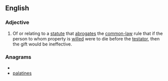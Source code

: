 ==English==
===Adjective===
{{wikipedia}}
{{en-adj|pos=[[anti-]][[lapse]]|-}}
# {{legal}} Of or relating to a [[statute]] that [[abrogate]]s the [[common-law]] rule that if the person to whom property is [[will#Verb|will]]ed were to die before the [[testator]], then the gift would be ineffective.

===Anagrams===
* {{alphagram|aaeilnpst}}
* [[palatines#English|palatines]]